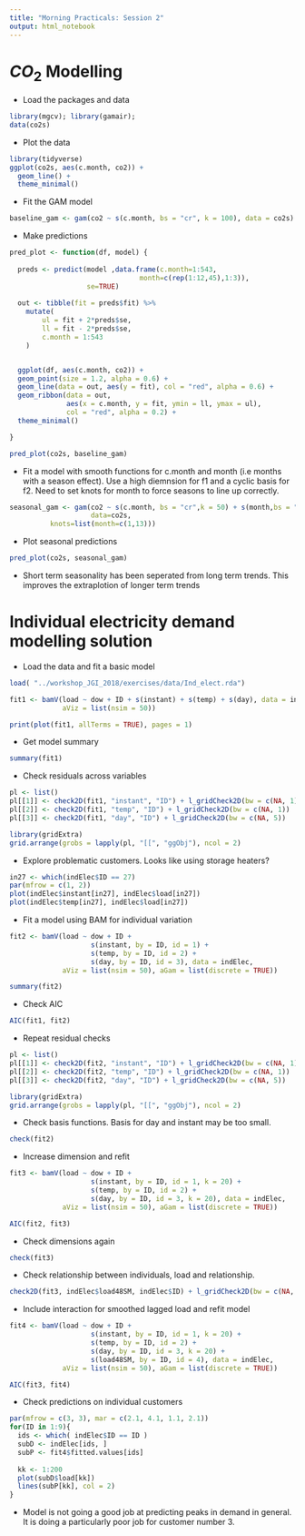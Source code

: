 ```yaml
---
title: "Morning Practicals: Session 2"
output: html_notebook
---
```


# $CO_2$ Modelling

- Load the packages and data

```r
library(mgcv); library(gamair); 
data(co2s)
```

- Plot the data

```r
library(tidyverse)
ggplot(co2s, aes(c.month, co2)) +
  geom_line() +
  theme_minimal()
```

- Fit the GAM model

```r
baseline_gam <- gam(co2 ~ s(c.month, bs = "cr", k = 100), data = co2s)
```

- Make predictions

```r
pred_plot <- function(df, model) {
  
  preds <- predict(model ,data.frame(c.month=1:543,
                                month=c(rep(1:12,45),1:3)),
                   se=TRUE)
  
  out <- tibble(fit = preds$fit) %>% 
    mutate(
        ul = fit + 2*preds$se,
        ll = fit - 2*preds$se,
        c.month = 1:543
    )


  ggplot(df, aes(c.month, co2)) +
  geom_point(size = 1.2, alpha = 0.6) +
  geom_line(data = out, aes(y = fit), col = "red", alpha = 0.6) +
  geom_ribbon(data = out, 
              aes(x = c.month, y = fit, ymin = ll, ymax = ul),
              col = "red", alpha = 0.2) +
  theme_minimal() 

}

pred_plot(co2s, baseline_gam)
```

- Fit a model with smooth functions for c.month and month (i.e months with a season effect). Use a high diemnsion for f1 and a cyclic basis for f2. Need to set knots for month to force seasons to line up correctly.

```r
seasonal_gam <- gam(co2 ~ s(c.month, bs = "cr",k = 50) + s(month,bs = "cc"),
                    data=co2s,
          knots=list(month=c(1,13)))


```

- Plot seasonal predictions

```r
pred_plot(co2s, seasonal_gam)
```

- Short term seasonality has been seperated from long term trends. This improves the extraplotion of longer term trends

# Individual electricity demand modelling solution

- Load the data and fit a basic model

```r
load( "../workshop_JGI_2018/exercises/data/Ind_elect.rda") 

fit1 <- bamV(load ~ dow + ID + s(instant) + s(temp) + s(day), data = indElec, 
             aViz = list(nsim = 50))

print(plot(fit1, allTerms = TRUE), pages = 1)
```

- Get model summary

```r
summary(fit1)
```

- Check residuals across variables

```r
pl <- list()
pl[[1]] <- check2D(fit1, "instant", "ID") + l_gridCheck2D(bw = c(NA, 1))
pl[[2]] <- check2D(fit1, "temp", "ID") + l_gridCheck2D(bw = c(NA, 1))
pl[[3]] <- check2D(fit1, "day", "ID") + l_gridCheck2D(bw = c(NA, 5))

library(gridExtra)
grid.arrange(grobs = lapply(pl, "[[", "ggObj"), ncol = 2)
```

- Explore problematic customers. Looks like using storage heaters?

```r
in27 <- which(indElec$ID == 27)
par(mfrow = c(1, 2))
plot(indElec$instant[in27], indElec$load[in27])
plot(indElec$temp[in27], indElec$load[in27])
```

- Fit a model using BAM for individual variation

```r
fit2 <- bamV(load ~ dow + ID + 
                    s(instant, by = ID, id = 1) + 
                    s(temp, by = ID, id = 2) + 
                    s(day, by = ID, id = 3), data = indElec, 
             aViz = list(nsim = 50), aGam = list(discrete = TRUE))

summary(fit2)
```

- Check AIC

```r
AIC(fit1, fit2)
```

- Repeat residual checks

```r
pl <- list()
pl[[1]] <- check2D(fit2, "instant", "ID") + l_gridCheck2D(bw = c(NA, 1))
pl[[2]] <- check2D(fit2, "temp", "ID") + l_gridCheck2D(bw = c(NA, 1))
pl[[3]] <- check2D(fit2, "day", "ID") + l_gridCheck2D(bw = c(NA, 5))

library(gridExtra)
grid.arrange(grobs = lapply(pl, "[[", "ggObj"), ncol = 2)
```

- Check basis functions. Basis for day and instant may be too small.

```r
check(fit2)
```

- Increase dimension and refit

```r
fit3 <- bamV(load ~ dow + ID + 
                    s(instant, by = ID, id = 1, k = 20) + 
                    s(temp, by = ID, id = 2) + 
                    s(day, by = ID, id = 3, k = 20), data = indElec, 
             aViz = list(nsim = 50), aGam = list(discrete = TRUE))

AIC(fit2, fit3)
```

- Check dimensions again

```r
check(fit3)
```

- Check relationship between individuals, load and relationship.

```r
check2D(fit3, indElec$load48SM, indElec$ID) + l_gridCheck2D(bw = c(NA, 0.1))
```

- Include interaction for smoothed lagged load and refit model

```r
fit4 <- bamV(load ~ dow + ID + 
                    s(instant, by = ID, id = 1, k = 20) + 
                    s(temp, by = ID, id = 2) + 
                    s(day, by = ID, id = 3, k = 20) + 
                    s(load48SM, by = ID, id = 4), data = indElec, 
             aViz = list(nsim = 50), aGam = list(discrete = TRUE))

AIC(fit3, fit4)
```

- Check predictions on individual customers

```r
par(mfrow = c(3, 3), mar = c(2.1, 4.1, 1.1, 2.1))
for(ID in 1:9){
  ids <- which( indElec$ID == ID )
  subD <- indElec[ids, ]
  subP <- fit4$fitted.values[ids]
  
  kk <- 1:200
  plot(subD$load[kk])
  lines(subP[kk], col = 2)
}

```

- Model is not going a good job at predicting peaks in demand in general. It is doing a particularly poor job for customer number 3.